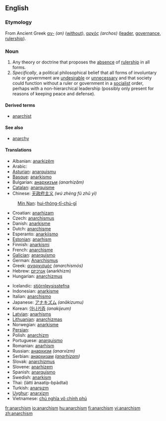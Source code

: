 ==English==

===Etymology===
From Ancient Greek [[α-|αν-]] ''(an)'' ([[without]]), [[αρχός]] ''(archos)'' ([[leader]], [[governance]], [[rulership]]).

===Noun===
{{en-noun|-}}

# Any theory or doctrine that proposes the [[absence]] of [[rulership]] in all forms.
# ''Specifically'', a political philosophical belief that all forms of involuntary rule or government are [[undesirable]] or [[unnecessary]] and that society could function without a ruler or government in a [[socialism|socialist]] order, perhaps with a non-hierarchical leadership (possibly only present for reasons of keeping peace and defense).

====Derived terms====
*[[anarchist]]

====See also====
*[[anarchy]]

====Translations====
{{top}}
*Albanian: [[anarkizëm]]
*Arabic: {{ARchar|[[الفوضوية]]}} {{f}}
*[[Asturian]]: [[anarquismu]] {{m}}
*[[Basque]]: [[anarkismo]]
*Bulgarian: [[анархизъм]] ''(anarhizăm)'' {{m}}
*[[Catalan]]: [[anarquisme]] {{m}}
*Chinese: [[无政府主义]] ''(wú zhèng fǔ zhǔ yì)''
:[[Min Nan]]: [[hui-thóng-tī-chú-gī]]
*Croatian: [[anarhizam]] {{m}}
*Czech: [[anarchismus]] {{m}}
*Danish: [[anarkisme]]
*Dutch: [[anarchisme]]
*Esperanto: [[anarkiismo]]
*[[Estonian]]: [[anarhism]]
*Finnish: [[anarkismi]]
*French: [[anarchisme]] {{m}}
*[[Galician]]: [[anarquismo]] {{m}}
*German: [[Anarchismus]] {{m}}
*Greek: [[αναρχισμός]] ''(anarchismós)''
*Hebrew: [[אנרכיזם]] (anarkhizm) {{m}}
*Hungarian: [[anarchizmus]]
{{mid}}
*Icelandic: [[stjórnleysisstefna]]
*Indonesian: [[anarkisme]]
*Italian: [[anarchismo]] {{m}}
*Japanese: [[アナキズム]] ''(anākizumu)''
*Korean: [[아나키즘]] ''(anakijeum)''
*[[Latvian]]: [[anarhisms]]
*[[Lithuanian]]: [[anarchizmas]]
*Norwegian: [[anarkisme]]
*[[Persian]]: {{FAchar|[[دولت‌زدائی]]}}
*Polish: [[anarchizm]] {{m}}
*Portuguese: [[anarquismo]] {{m}}
*Romanian: [[anarhism]]
*Russian: [[анархизм]] ''(anarxízm)'' {{m}}
*Serbian: [[анархизам]] ''([[anarhizam]])'' {{m}}
*Slovak: [[anarchizmus]] {{m}}
*Slovene: [[anarhizem]] {{m}}
*Spanish: [[anarquismo]] {{m}}
*Swedish: [[anarkism]]
*Thai: {{THchar|[[ลัทธิอนาธิปไตย]]}} (láttí ànaatíp-bpàdtai)
*Turkish: [[anarşızm]]
*[[Uyghur]]: [[anarxizm]]
*Vietnamese: [[chủ nghĩa vô chính phủ]]
{{bottom}}

[[fr:anarchism]]
[[io:anarchism]]
[[hu:anarchism]]
[[fi:anarchism]]
[[vi:anarchism]]
[[zh:anarchism]]